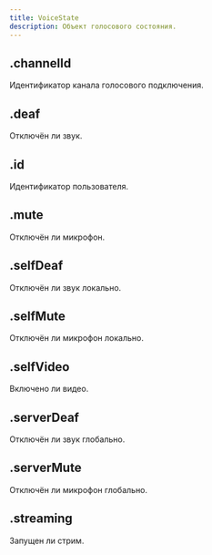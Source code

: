 ```yaml
---
title: VoiceState
description: Объект голосового состояния.
---
```


## .channelId

Идентификатор канала голосового подключения.

<MdnRef dataType="String" />

## .deaf

Отключён ли звук.

<MdnRef dataType="Boolean" />

## .id

Идентификатор пользователя.

<MdnRef dataType="String" />

## .mute

Отключён ли микрофон.

<MdnRef dataType="Boolean" />

## .selfDeaf

Отключён ли звук локально.

<MdnRef dataType="Boolean" />

## .selfMute

Отключён ли микрофон локально.

<MdnRef dataType="Boolean" />

## .selfVideo

Включено ли видео.

<MdnRef dataType="Boolean" />

## .serverDeaf

Отключён ли звук глобально.

<MdnRef dataType="Boolean" />

## .serverMute

Отключён ли микрофон глобально.

<MdnRef dataType="Boolean" />

## .streaming

Запущен ли стрим.

<MdnRef dataType="Boolean" />
